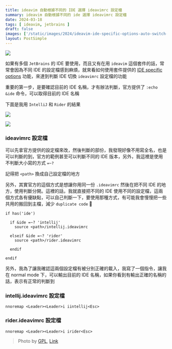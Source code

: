 ```yaml
---
title: ideavim 自動根據不同的 IDE 選擇 ideavimrc 設定檔
summary: ideavim 自動根據不同的 ide 選擇 ideavimrc 設定檔
date: 2024-03-18
tags: [ ideavim, jetbrains ]
draft: false
images: ['/static/images/2024/ideavim-ide-specific-options-auto-switch-ideavimrc-setting/cover.webp']
layout: PostSimple
---
```


![](/static/images/2024/ideavim-ide-specific-options-auto-switch-ideavimrc-setting/cover.webp)

如果有多個 `JetBrains` 的 IDE 要使用，而且又有在用 `ideavim` 這個套件的話，常常會因為不同 IDE 的設定檔感到麻煩，就來看如何使用套件提供的 [IDE specific options](https://github.com/JetBrains/ideavim?tab=readme-ov-file#ide-specific-options) 功能，來達到判斷 IDE 切換 `ideavimrc` 設定檔的功能

重要的第一步，是要確認目前的 IDE 名稱，才有辦法判斷，官方提供了 `:echo &ide` 命令，可以取得目前的 IDE 名稱

下面是我用 `IntelliJ` 和 `Rider` 的結果

![](/static/images/2024/ideavim-ide-specific-options-auto-switch-ideavimrc-setting/01.webp)

![](/static/images/2024/ideavim-ide-specific-options-auto-switch-ideavimrc-setting/02.webp)

### ideavimrc 設定檔

可以先拿官方提供的設定檔來改，然後判斷的部份，我發現好像不用寫全名，也是可以判斷的到，官方的範例甚至可以判斷不同的 IDE 版本，另外，我這裡是使用不判斷大小寫的方式 `=~?`

記得把 `<path>` 換成自己設定檔的地方

另外，其實官方的這個方式是想讓你用同一份 `.ideavimrc` 然後在把不同 IDE 的地方，使用判斷分開。這裡的話，我就直接把不同的 IDE 使用不同的設定檔，這兩個方式各有優缺點，可以自己判斷一下，要使用那種方式，有可能我會慢慢把一些共用的搬回到主檔，減少 `duplicate code` 🙂

```vim
if has('ide')

  if &ide =~? 'intellij'
    source <path>/intellij.ideavimrc

  elseif &ide =~? 'rider'
    source <path>/rider.ideavimrc

  endif

endif
```

另外，我為了讓我確認這兩個設定檔有被分別正確的載入，我寫了一個指令，讓我在 normal mode 下，可以輸出目前的 IDE 名稱，如果你看到有輸出正確的名稱的話，表示有正常的判斷到

### intellij.ideavimrc 設定檔

```vim
nnoremap <Leader><Leader>i iintellij<Esc>
```

### rider.ideavimrc 設定檔

```vim
nnoremap <Leader><Leader>i irider<Esc>
```

> Photo by [GPL](http://www.gnu.org/licenses/gpl.html "GNU General Public License"), [Link](https://commons.wikimedia.org/w/index.php?curid=365954)